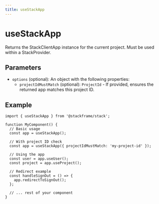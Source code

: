 ```yaml
---
title: useStackApp
---
```


# useStackApp

Returns the StackClientApp instance for the current project. Must be used within a StackProvider.

## Parameters

- `options` (optional): An object with the following properties:
  - `projectIdMustMatch` (optional): `ProjectId` - If provided, ensures the returned app matches this project ID.

## Example

```tsx
import { useStackApp } from '@stackframe/stack';

function MyComponent() {
  // Basic usage
  const app = useStackApp();

  // With project ID check
  const app = useStackApp({ projectIdMustMatch: 'my-project-id' });

  // Using the app
  const user = app.useUser();
  const project = app.useProject();

  // Redirect example
  const handleSignOut = () => {
    app.redirectToSignOut();
  };

  // ... rest of your component
}
```